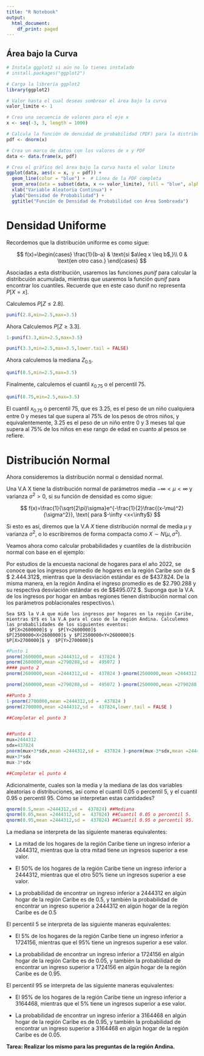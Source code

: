```yaml
---
title: "R Notebook"
output:
  html_document:
    df_print: paged
---
```


## Área bajo la Curva

```r
# Instala ggplot2 si aún no lo tienes instalado
# install.packages("ggplot2")

# Carga la librería ggplot2
library(ggplot2)

# Valor hasta el cual deseas sombrear el área bajo la curva
valor_limite <- 1

# Crea una secuencia de valores para el eje x
x <- seq(-3, 3, length = 1000)

# Calcula la función de densidad de probabilidad (PDF) para la distribución normal estándar
pdf <- dnorm(x)

# Crea un marco de datos con los valores de x y PDF
data <- data.frame(x, pdf)

# Crea el gráfico del área bajo la curva hasta el valor límite
ggplot(data, aes(x = x, y = pdf)) +
  geom_line(color = "blue") +  # Línea de la PDF completa
  geom_area(data = subset(data, x <= valor_limite), fill = "blue", alpha = 0.3) +  # Área sombreada hasta el valor límite
  xlab("Variable Aleatoria Continua") +
  ylab("Densidad de Probabilidad") +
  ggtitle("Función de Densidad de Probabilidad con Área Sombreada")

```

# Densidad Uniforme

Recordemos que la distribución uniforme es como sigue:

$$
        f(x)=\begin{cases}
            \frac{1}{b-a} & \text{si $a\leq x \leq b$,}\\
            0 & \text{en otro caso.}
        \end{cases}
        $$

Asociadas a esta distribución, usaremos las funciones *punif* para calcular la distribcuión acumulada, mientras que usaremos la función *qunif* para encontrar los cuantiles. Recuerde que en este caso dunif no representa $P[X=x]$.

Calculemos $P[Z\leq 2.8].$

```r
punif(2.8,min=2.5,max=3.5)
```

Ahora Calculemos $P[Z\geq 3.3]$.

```r
1-punif(3.3,min=2.5,max=3.5)

punif(3.3,min=2.5,max=3.5,lower.tail = FALSE)
```

Ahora calculemos la mediana $Z_{0.5}$.

```r
qunif(0.5,min=2.5,max=3.5)
```

Finalmente, calculemos el cuantil $x_{0.75}$ o el percentil 75.

```r
qunif(0.75,min=2.5,max=3.5)
```

El cuantil $x_{0.75}$ o percentil 75, que es 3.25, es el peso de un niño cualquiera entre 0 y meses tal que supera al $75\%$ de los pesos de otros niños, y equivalentemente, 3.25 es el peso de un niño entre 0 y 3 meses tal que supera al $75\%$ de los niños en ese rango de edad en cuanto al pesos se refiere.

# Distribución Normal

Ahora consideremos la distribución normal o densidad normal.

Una V.A X tiene la distribución normal de parámetros media $-\infty<\mu<\infty$ y varianza $\sigma^2>0$, si su función de densidad es como sigue:

$$
f(x)=\frac{1}{\sqrt{2\pi}\sigma}e^{-\frac{1}{2}\frac{(x-\mu)^2}{\sigma^2}}, \text{ para $-\infty <x<\infty$}
$$

Si esto es así, diremos que la V.A $X$ tiene distribución normal de media $\mu$ y varianza $\sigma^2$, o lo escribiremos de forma compacta como $X\sim N(\mu,\sigma^2).$

Veamos ahora como calcular probabilidades y cuantiles de la distribución normal con base en el ejemplo:

Por estudios de la encuesta nacional de hogares para el año 2022, se conoce que los ingresos promedio de hogares en la región Caribe son de \$ \$ 2.444.312\$, mientras que la desviación estándar es de $\$ 437.824$. De la misma manera, en la región Andina el ingreso promedio es de $\$ 2.790.288$ y su respectiva desviación estándar es de \$\$495.072 \$. Suponga que la V.A. de los ingresos por hogar en ambas regiones tienen distribución normal con los parámetros poblacionales respectivos.\\

```         
Sea $X$ la V.A que mide los ingresos por hogares en la región Caribe, mientras $Y$ es la V.A para el caso de la región Andina. Calculemos las probabilidades de los siguientes eventos:
 $P[X<2600000]$ y  $P[Y<2600000]$
$P[2500000<X<2600000]$ y $P[2500000<Y<2600000]$
$P[X>2700000]$ y  $P[Y>2700000]$
```

```r
#Punto 1
pnorm(2600000,mean =2444312,sd =  437824 )
pnorm(2600000,mean =2790288,sd =  495072 )
#### punto 2
pnorm(2600000,mean =2444312,sd =  437824 )-pnorm(2500000,mean =2444312,sd =  437824 )

pnorm(2600000,mean =2790288,sd =  495072 )-pnorm(2500000,mean =2790288,sd =  495072 )

##Punto 3
1-pnorm(2700000,mean =2444312,sd =  437824 )
pnorm(2700000,mean =2444312,sd =  437824,lower.tail = FALSE )

##Completar el punto 3


##Punto 4
mux=2444312
sdx=437824
pnorm(mux+3*sdx,mean =2444312,sd =  437824 )-pnorm(mux-3*sdx,mean =2444312,sd =  437824 )
mux+3*sdx
mux-3*sdx

##Completar el punto 4
```

Adicionalmente, cuales son la media y la mediana de las dos variables aleatorias o distribuciones, así como el cuantil $0.05$ o percentil 5, y el cuantil $0.95$ o percentil 95. Cómo se interpretan estas cantidades?

```r
qnorm(0.5,mean =2444312,sd =  437824) ##Mediana
qnorm(0.05,mean =2444312,sd =  437824) ##Cuantil 0.05 o percentil 5.
qnorm(0.95,mean =2444312,sd =  437824) ##Cuantil 0.95 o percentil 95.
```

La mediana se interpreta de las siguiente maneras equivalentes:

-   La mitad de los hogares de la región Caribe tiene un ingreso inferior a 2444312, mientras que la otra mitad tiene un ingresos superior a ese valor.

-   El 50% de los hogares de la región Caribe tiene un ingreso inferior a 2444312, mientras que el otro 50% tiene un ingresos superior a ese valor.

-   La probabilidad de encontrar un ingreso inferior a 2444312 en algún hogar de la región Caribe es de 0.5, y también la probabilidad de encontrar un ingreso superior a 2444312 en algún hogar de la región Caribe es de 0.5

El percentil 5 se interpreta de las siguiente maneras equivalentes:

-   El 5% de los hogares de la región Caribe tiene un ingreso inferior a 1724156, mientras que el 95% tiene un ingresos superior a ese valor.

-   La probabilidad de encontrar un ingreso inferior a 1724156 en algún hogar de la región Caribe es de 0.05, y también la probabilidad de encontrar un ingreso superior a 1724156 en algún hogar de la región Caribe es de 0.95.

El percentil 95 se interpreta de las siguiente maneras equivalentes:

-   El 95% de los hogares de la región Caribe tiene un ingreso inferior a 3164468, mientras que el 5% tiene un ingresos superior a ese valor.

-   La probabilidad de encontrar un ingreso inferior a 3164468 en algún hogar de la región Caribe es de 0.95, y también la probabilidad de encontrar un ingreso superior a 3164468 en algún hogar de la región Caribe es de 0.05.

**Tarea: Realizar los mismo para las preguntas de la región Andina.**

## 
